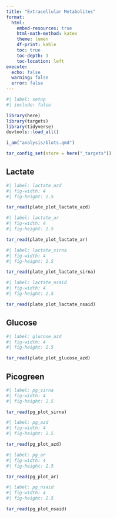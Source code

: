 ```yaml
---
title: "Extracellular Metabolites"
format: 
  html:
    embed-resources: true
    html-math-method: katex
    theme: lumen
    df-print: kable
    toc: true
    toc-depth: 3
    toc-location: left
execute:
  echo: false
  warning: false
  error: false
---
```


```r
#| label: setup
#| include: false

library(here)
library(targets)
library(tidyverse)
devtools::load_all()

i_am("analysis/blots.qmd")

tar_config_set(store = here("_targets"))
```

## Lactate

```r
#| label: lactate_azd
#| fig-width: 4
#| fig-height: 2.5

tar_read(plate_plot_lactate_azd)
```

```r
#| label: lactate_ar
#| fig-width: 4
#| fig-height: 2.5

tar_read(plate_plot_lactate_ar)
```

```r
#| label: lactate_sirna
#| fig-width: 4
#| fig-height: 2.5

tar_read(plate_plot_lactate_sirna)
```

```r
#| label: lactate_nsaid
#| fig-width: 4
#| fig-height: 2.5

tar_read(plate_plot_lactate_nsaid)
```

## Glucose

```r
#| label: glucose_azd
#| fig-width: 4
#| fig-height: 2.5

tar_read(plate_plot_glucose_azd)
```

## Picogreen

```r
#| label: pg_sirna
#| fig-width: 4
#| fig-height: 2.5

tar_read(pg_plot_sirna)
```

```r
#| label: pg_azd
#| fig-width: 4
#| fig-height: 2.5

tar_read(pg_plot_azd)
```

```r
#| label: pg_ar
#| fig-width: 4
#| fig-height: 2.5

tar_read(pg_plot_ar)
```

```r
#| label: pg_nsaid
#| fig-width: 4
#| fig-height: 2.5

tar_read(pg_plot_nsaid)
```
